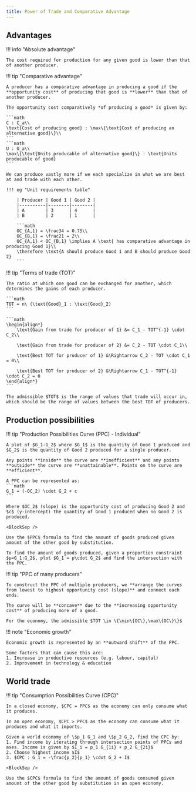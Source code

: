 ```yaml
---
title: Power of Trade and Comparative Advantage
---
```


## Advantages

!!! info "Absolute advantage"

    The cost required for production for any given good is lower than that of another producer.

!!! tip "Comparative advantage"

    A producer has a comparative advantage in producing a good if the **opportunity cost** of producing that good is **lower** than that of another producer.

    The opportunity cost comparatively *of producing a good* is given by:

    ```math
    C : C_a\\
    \text{Cost of producing good} : \max\{\text{Cost of producing an alternative good}\}\\
    ```
    ```math
    U : U_a\\
    \max\{\text{Units producable of alternative good}\} : \text{Units producable of good}
    ```

    We can produce vastly more if we each specialize in what we are best at and trade with each other.

    !!! eg "Unit requirements table"

        | Producer | Good 1 | Good 2 |
        |----------|--------|--------|
        | A        | 3      | 4      |
        | B        | 2      | 1      |

        ```math
        OC_{A,1} = \frac34 = 0.75\\
        OC_{B,1} = \frac21 = 2\\
        OC_{A,1} < OC_{B,1} \implies A \text{ has comparative advantage in producing Good 1}\\
        \therefore \text{A should produce Good 1 and B should produce Good 2}
        ```

!!! tip "Terms of trade (TOT)"

    The ratio at which one good can be exchanged for another, which determines the gains of each producer.

    ```math
    TOT = n\ (\text{Good}_1 : \text{Good}_2)
    ```

    ```math
    \begin{align*}
        \text{Gain from trade for producer of 1} &= C_1 - TOT^{-1} \cdot C_2\\
        
        \text{Gain from trade for producer of 2} &= C_2 - TOT \cdot C_1\\

        \text{Best TOT for producer of 1} &\Rightarrow C_2 - TOT \cdot C_1 = 0\\

        \text{Best TOT for producer of 2} &\Rightarrow C_1 - TOT^{-1} \cdot C_2 = 0
    \end{align*}
    ```

    The admissible $TOT$ is the range of values that trade will occur in, which should be the range of values between the best TOT of producers.

## Production possibilities

!!! tip "Production Possibilities Curve (PPC) - Individual"

    A plot of $G_1-G_2$ where $G_1$ is the quantity of Good 1 produced and $G_2$ is the quantity of Good 2 produced for a single producer.

    Any points **inside** the curve are **inefficient** and any points **outside** the curve are **unattainable**. Points on the curve are **efficient**.

    A PPC can be represented as:
    ```math
    G_1 = (-OC_2) \cdot G_2 + c
    ```

    Where $OC_2$ (slope) is the opportunity cost of producing Good 2 and $c$ (y-intercept) the quantity of Good 1 produced when no Good 2 is produced.

    <BlockSep />

    Use the $PPC$ formula to find the amount of goods produced given amount of the other good by substitution.

    To find the amount of goods produced, given a proportion constraint $p=G_1:G_2$, plot $G_1 = p\cdot G_2$ and find the intersection with the PPC.

!!! tip "PPC of many producers"

    To construct the PPC of multiple producers, we **arrange the curves from lowest to highest opportunity cost (slope)** and connect each ends.

    The curve will be **concave** due to the **increasing opportunity cost** of producing more of a good.

    For the economy, the admissible $TOT \in \{\min\{OC\},\max\{OC\}\}$

!!! note "Economic growth"

    Economic growth is represented by an **outward shift** of the PPC.

    Some factors that can cause this are:
    1. Increase in productive resources (e.g. labour, capital)
    2. Improvement in technology & education

## World trade


!!! tip "Consumption Possibilities Curve (CPC)"

    In a closed economy, $CPC = PPC$ as the economy can only consume what it produces.

    In an open economy, $CPC > PPC$ as the economy can consume what it produces and what it imports.

    Given a world economy of \$p_1 G_1 and \$p_2 G_2, find the CPC by:
    1. Find income by iterating through intersection points of PPCs and axes. Income is given by $I_i = p_1 G_{1i} + p_2 G_{2i}$
    2. Choose highest income $I$
    3. $CPC : G_1 = -\frac{p_2}{p_1} \cdot G_2 + I$

    <BlockSep />

    Use the $CPC$ formula to find the amount of goods consumed given amount of the other good by substitution in an open economy.

<!-- !!! info "Specialization"

    Producers will specialize in producing the good they have a comparative advantage in, and trade with other producers to maximize their gains. -->